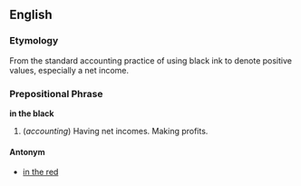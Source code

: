 ==English==

===Etymology===
From the standard accounting practice of using black ink to denote positive values, especially a net income.

===Prepositional Phrase===
'''in the black'''

#(''accounting'') Having net incomes. Making profits.

====Antonym====
*[[in the red]]